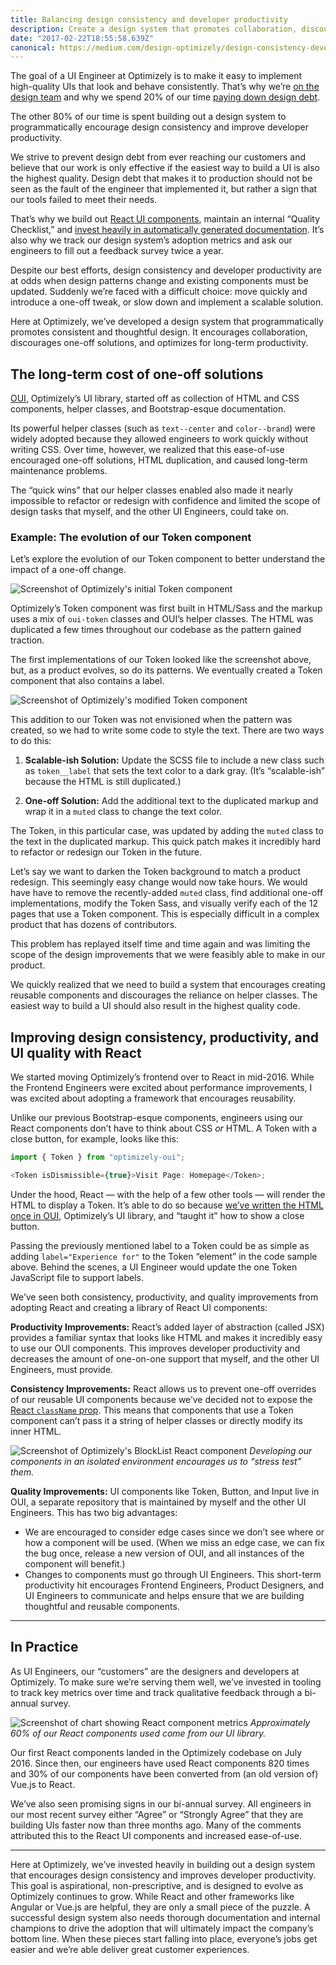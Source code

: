 ```yaml
---
title: Balancing design consistency and developer productivity
description: Create a design system that promotes collaboration, discourages one-off solutions, and optimizes for long-term productivity.
date: "2017-02-22T18:55:58.639Z"
canonical: https://medium.com/design-optimizely/design-consistency-developer-productivity-e6850d378fd6
---
```


The goal of a UI Engineer at Optimizely is to make it easy to implement high-quality UIs that look and behave consistently. That’s why we’re [on the design team](https://medium.com/design-optimizely/why-we-hire-ui-engineers-on-optimizely-s-design-team-b2a789553b79) and why we spend 20% of our time [paying down design debt](https://medium.com/design-optimizely/pay-down-design-debt-with-polish-day-867eb59dd83d).

The other 80% of our time is spent building out a design system to programmatically encourage design consistency and improve developer productivity.

We strive to prevent design debt from ever reaching our customers and believe that our work is only effective if the easiest way to build a UI is also the highest quality. Design debt that makes it to production should not be seen as the fault of the engineer that implemented it, but rather a sign that our tools failed to meet their needs.

That’s why we build out [React UI components](http://design.optimizely.com/docs/oui/22.5.1/react/), maintain an internal “Quality Checklist,” and [invest heavily in automatically generated documentation](https://github.com/optimizely/oui/issues/686). It’s also why we track our design system’s adoption metrics and ask our engineers to fill out a feedback survey twice a year.

Despite our best efforts, design consistency and developer productivity are at odds when design patterns change and existing components must be updated. Suddenly we’re faced with a difficult choice: move quickly and introduce a one-off tweak, or slow down and implement a scalable solution.

Here at Optimizely, we’ve developed a design system that programmatically promotes consistent and thoughtful design. It encourages collaboration, discourages one-off solutions, and optimizes for long-term productivity.

## The long-term cost of one-off solutions

[OUI](http://github.com/optimizely/oui), Optimizely’s UI library, started off as collection of HTML and CSS components, helper classes, and Bootstrap-esque documentation.

Its powerful helper classes (such as `text--center` and `color--brand`) were widely adopted because they allowed engineers to work quickly without writing CSS. Over time, however, we realized that this ease-of-use encouraged one-off solutions, HTML duplication, and caused long-term maintenance problems.

The “quick wins” that our helper classes enabled also made it nearly impossible to refactor or redesign with confidence and limited the scope of design tasks that myself, and the other UI Engineers, could take on.

### Example: The evolution of our Token component

Let’s explore the evolution of our Token component to better understand the impact of a one-off change.

![Screenshot of Optimizely's initial `Token` component](./token.png)

Optimizely’s Token component was first built in HTML/Sass and the markup uses a mix of `oui-token` classes and OUI’s helper classes. The HTML was duplicated a few times throughout our codebase as the pattern gained traction.

The first implementations of our Token looked like the screenshot above, but, as a product evolves, so do its patterns. We eventually created a Token component that also contains a label.

![Screenshot of Optimizely's modified `Token` component](./modified-token.png)

This addition to our Token was not envisioned when the pattern was created, so we had to write some code to style the text. There are two ways to do this:

1.  **Scalable-ish Solution:** Update the SCSS file to include a new class such as `token__label` that sets the text color to a dark gray. (It’s “scalable-ish” because the HTML is still duplicated.)

2.  **One-off Solution:** Add the additional text to the duplicated markup and wrap it in a `muted` class to change the text color.

The Token, in this particular case, was updated by adding the `muted` class to the text in the duplicated markup. This quick patch makes it incredibly hard to refactor or redesign our Token in the future.

Let’s say we want to darken the Token background to match a product redesign. This seemingly easy change would now take hours. We would have have to remove the recently-added `muted` class, find additional one-off implementations, modify the Token Sass, and visually verify each of the 12 pages that use a Token component. This is especially difficult in a complex product that has dozens of contributors.

This problem has replayed itself time and time again and was limiting the scope of the design improvements that we were feasibly able to make in our product.

We quickly realized that we need to build a system that encourages creating reusable components and discourages the reliance on helper classes. The easiest way to build a UI should also result in the highest quality code.

## Improving design consistency, productivity, and UI quality with React

We started moving Optimizely’s frontend over to React in mid-2016. While the Frontend Engineers were excited about performance improvements, I was excited about adopting a framework that encourages reusability.

Unlike our previous Bootstrap-esque components, engineers using our React components don’t have to think about CSS _or_ HTML. A Token with a close button, for example, looks like this:

```js
import { Token } from "optimizely-oui";

<Token isDismissible={true}>Visit Page: Homepage</Token>;
```

Under the hood, React — with the help of a few other tools — will render the HTML to display a Token. It’s able to do so because [we’ve written the HTML once in OUI](https://github.com/optimizely/oui/blob/77e7394a2d7fc2915eff3dfaacc63e4c8dc9e24f/src/components/Token/index.js), Optimizely’s UI library, and “taught it” how to show a close button.

Passing the previously mentioned label to a Token could be as simple as adding `label="Experience for"` to the Token “element” in the code sample above. Behind the scenes, a UI Engineer would update the one Token JavaScript file to support labels.

We’ve seen both consistency, productivity, and quality improvements from adopting React and creating a library of React UI components:

**Productivity Improvements:** React’s added layer of abstraction (called JSX) provides a familiar syntax that looks like HTML and makes it incredibly easy to use our OUI components. This improves developer productivity and decreases the amount of one-on-one support that myself, and the other UI Engineers, must provide.

**Consistency Improvements:** React allows us to prevent one-off overrides of our reusable UI components because we’ve decided not to expose the [React `className` prop](https://facebook.github.io/react/docs/dom-elements.html). This means that components that use a Token component can’t pass it a string of helper classes or directly modify its inner HTML.

![Screenshot of Optimizely's BlockList React component](./blocklist.png)
_Developing our components in an isolated environment encourages us to “stress test” them._

**Quality Improvements:** UI components like Token, Button, and Input live in OUI, a separate repository that is maintained by myself and the other UI Engineers. This has two big advantages:

- We are encouraged to consider edge cases since we don’t see where or how a component will be used. (When we miss an edge case, we can fix the bug once, release a new version of OUI, and all instances of the component will benefit.)
- Changes to components must go through UI Engineers. This short-term productivity hit encourages Frontend Engineers, Product Designers, and UI Engineers to communicate and helps ensure that we are building thoughtful and reusable components.

---

## In Practice

As UI Engineers, our “customers” are the designers and developers at Optimizely. To make sure we’re serving them well, we’ve invested in tooling to track key metrics over time and track qualitative feedback through a bi-annual survey.

![Screenshot of chart showing React component metrics](./react-component-metrics.png)
_Approximately 60% of our React components used come from our UI library._

Our first React components landed in the Optimizely codebase on July 2016. Since then, our engineers have used React components 820 times and 30% of our components have been converted from (an old version of) Vue.js to React.

We’ve also seen promising signs in our bi-annual survey. All engineers in our most recent survey either “Agree” or “Strongly Agree” that they are building UIs faster now than three months ago. Many of the comments attributed this to the React UI components and increased ease-of-use.

---

Here at Optimizely, we’ve invested heavily in building out a design system that encourages design consistency and improves developer productivity. This goal is aspirational, non-prescriptive, and is designed to evolve as Optimizely continues to grow. While React and other frameworks like Angular or Vue.js are helpful, they are only a small piece of the puzzle. A successful design system also needs thorough documentation and internal champions to drive the adoption that will ultimately impact the company’s bottom line. When these pieces start falling into place, everyone’s jobs get easier and we’re able deliver great customer experiences.
